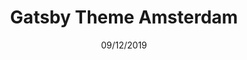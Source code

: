 ---
title: 'Gatsby Theme Amsterdam'
date: '09/12/2019'
category: 'Link'
tags:
  - React
  - Framer Motion
  - Gatsby
type: 'note'
link: 'https://github.com/ryanwiemer/gatsby-theme-amsterdam'
---